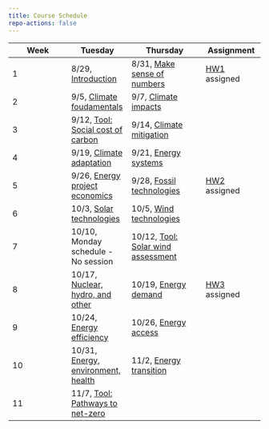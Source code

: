 ```yaml
---
title: Course Schedule
repo-actions: false
---
```



| Week | Tuesday  | Thursday  | Assignment     |
|-----------------|-----------------|---------------------|-----------------|
| 1    | 8/29, [Introduction](lectures/lecture1.qmd) |8/31, [Make sense of numbers](lectures/lecture2.qmd) | [HW1](assignments/hw1.qmd) assigned |
| 2    | 9/5, [Climate foudamentals](lectures/lecture3.qmd) | 9/7, [Climate impacts](lectures/lecture4.qmd)| |
| 3    | 9/12, [Tool: Social cost of carbon](tools/1scc.qmd) | 9/14, [Climate mitigation](lectures/lecture5.qmd)| |
| 4    | 9/19, [Climate adaptation](lectures/lecture6.qmd) | 9/21, [Energy systems](lectures/lecture7.qmd)| |
| 5    | 9/26, [Energy project economics](lectures/lecture8.qmd) | 9/28, [Fossil technologies](lectures/lecture9.qmd) | [HW2](assignments/hw2.qmd) assigned |
| 6    | 10/3, [Solar technologies](lectures/lecture10.qmd) | 10/5, [Wind technologies](lectures/lecture11.qmd) |  |
| 7    | 10/10, Monday schedule - No session | 10/12, [Tool: Solar wind assessment](tools/2sam.qmd)| |
| 8    | 10/17, [Nuclear, hydro, and other](lectures/lecture12.qmd) | 10/19, [Energy demand](lectures/lecture13.qmd) |[HW3](assignments/hw3.qmd) assigned |
| 9    | 10/24, [Energy efficiency](lectures/lecture14.qmd) | 10/26, [Energy access](lectures/lecture15.qmd) |  |
| 10    | 10/31, [Energy, environment, health](lectures/lecture16.qmd) | 11/2, [Energy transition](lectures/lecture17.qmd) |  |
| 11    | 11/7, [Tool: Pathways to net-zero](tools/3pathway.qmd) |  |  |